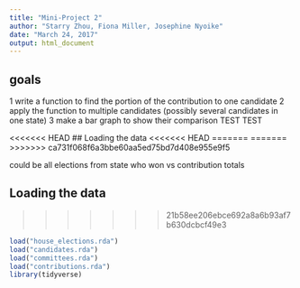 ```yaml
---
title: "Mini-Project 2"
author: "Starry Zhou, Fiona Miller, Josephine Nyoike"
date: "March 24, 2017"
output: html_document
---
```


## goals
1 write a function to find the portion of the contribution to one candidate
2 apply the function to multiple candidates (possibly several candidates in one state)
3 make a bar graph to show their comparison
TEST TEST 

<<<<<<< HEAD
## Loading the data
<<<<<<< HEAD
=======
=======
>>>>>>> ca731f068f6a3bbe60aa5ed75bd7d408e955e9f5

could be all elections from state
who won vs contribution totals

## Loading the data



>>>>>>> 21b58ee206ebce692a8a6b93af7b630dcbcf49e3
```r
load("house_elections.rda")
load("candidates.rda")
load("committees.rda")
load("contributions.rda")
library(tidyverse)
```


